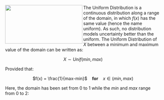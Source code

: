 <img src="http://cdn.sheknows.com/articles/2013/11/sports-jerseys.jpg" width="250" height="125" align="left">

The Uniform Distribution is a continuous distribution along a range of the domain, in which $f(x)$ has the same value (hence the name uniform). As such, no distribution models uncertainty better than the uniform. The Uniform Distribution of $X$ between a minimum and maximum value of the domain can be written as:

<center> $X \sim Unif(min,max)$</center>

Provided that:

<center> $f(x) = \frac{1}{max-min}$ &nbsp;&nbsp; <b>for</b> &nbsp;&nbsp; $x\in(min,max)$</center>

Here, the domain has been set from 0 to 1 while the $min$ and $max$ range from 0 to 2:
